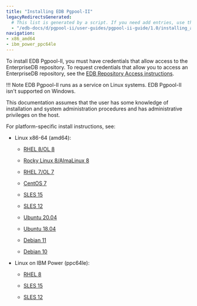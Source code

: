 ```yaml
---
title: "Installing EDB Pgpool-II"
legacyRedirectsGenerated:
  # This list is generated by a script. If you need add entries, use the `legacyRedirects` key.
  - "/edb-docs/d/pgpool-ii/user-guides/pgpool-ii-guide/1.0/installing_and_configuring_the_pgpool-II.html"
navigation:
- x86_amd64
- ibm_power_ppc64le
---
```


To install EDB Pgpool-II, you must have credentials that allow access to the EnterpriseDB repository. To request credentials that allow you to access an EnterpriseDB repository, see the [EDB Repository Access instructions](https://www.enterprisedb.com/repository-access-request).

!!! Note
    EDB Pgpool-II runs as a service on Linux systems. EDB Pgpool-II isn't supported on Windows.

This documentation assumes that the user has some knowledge of installation and system administration procedures and has administrative privileges on the host.

For platform-specific install instructions, see:

- Linux x86-64 (amd64):
  - [RHEL 8/OL 8](x86_amd64/pgpool_rhel8_x86)

  - [Rocky Linux 8/AlmaLinux 8](x86_amd64/pgpool_other_linux8_x86)
  - [RHEL 7/OL 7](x86_amd64/pgpool_rhel7_x86)
  - [CentOS 7](x86_amd64/pgpool_centos7_x86)
  - [SLES 15](x86_amd64/pgpool_sles15_x86)
  - [SLES 12](x86_amd64/pgpool_sles12_x86)
  - [Ubuntu 20.04](x86_amd64/pgpool_ubuntu20_x86)
  - [Ubuntu 18.04](x86_amd64/pgpool_ubuntu18_x86)
  - [Debian 11](x86_amd64/pgpool_deb11_x86)
  - [Debian 10](x86_amd64/pgpool_deb10_x86)

- Linux on IBM Power (ppc64le):
  - [RHEL 8](ibm_power_ppc64le/pgpool_rhel8_ppcle)

  - [SLES 15](ibm_power_ppc64le/pgpool_sles15_ppcle)
  - [SLES 12](ibm_power_ppc64le/pgpool_sles12_ppcle)



